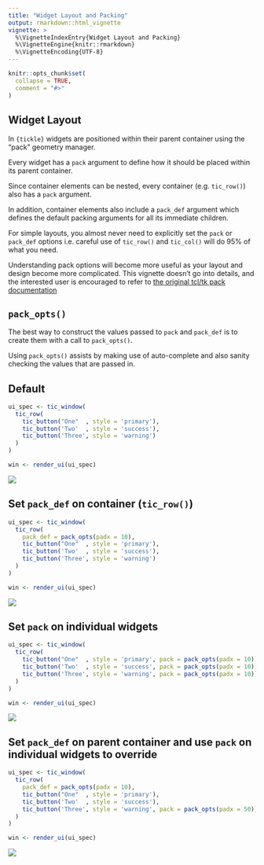 ```yaml
---
title: "Widget Layout and Packing"
output: rmarkdown::html_vignette
vignette: >
  %\VignetteIndexEntry{Widget Layout and Packing}
  %\VignetteEngine{knitr::rmarkdown}
  %\VignetteEncoding{UTF-8}
---
```


```r
knitr::opts_chunk$set(
  collapse = TRUE,
  comment = "#>"
)
```

## Widget Layout

In `{tickle}` widgets are positioned within their parent container using the
"pack" geometry manager.

Every widget has a `pack` argument to define how it should be placed within 
its parent container.

Since container elements can be nested, every container (e.g. `tic_row()`) 
also has a `pack` argument.

In addition, container elements also include a `pack_def` argument 
which defines the default packing arguments for all its immediate children.

For simple layouts, you almost never need to explicitly set the `pack` or
`pack_def` options i.e. careful use of `tic_row()` and 
`tic_col()` will do 95% of what you need.

Understanding pack options will become more useful as your layout and 
design become more complicated.   This vignette doesn't go into details, 
and the interested user is encouraged to refer to [the original tcl/tk pack documentation](https://www.tcl.tk/man/tcl8.6/TkCmd/pack.html)

## `pack_opts()`

The best way to construct the values passed to `pack` and `pack_def` is to
create them with a call to `pack_opts()`.

Using `pack_opts()` assists by making use of auto-complete and also sanity 
checking the values that are passed in.


## Default

```r
ui_spec <- tic_window(
  tic_row(
    tic_button("One"  , style = 'primary'),
    tic_button('Two'  , style = 'success'),
    tic_button('Three', style = 'warning')
  )
)

win <- render_ui(ui_spec)
```

<img src="image/pack-1.png" />


## Set `pack_def` on container (`tic_row()`)

```r
ui_spec <- tic_window(
  tic_row(
    pack_def = pack_opts(padx = 10),
    tic_button("One"  , style = 'primary'),
    tic_button('Two'  , style = 'success'),
    tic_button('Three', style = 'warning')
  )
)

win <- render_ui(ui_spec)
```


<img src="image/pack-2.png" />

## Set `pack` on individual widgets

```r
ui_spec <- tic_window(
  tic_row(
    tic_button("One"  , style = 'primary', pack = pack_opts(padx = 10)),
    tic_button('Two'  , style = 'success', pack = pack_opts(padx = 10)),
    tic_button('Three', style = 'warning', pack = pack_opts(padx = 10))
  )
)

win <- render_ui(ui_spec)
```


<img src="image/pack-2.png" />


## Set `pack_def` on parent container and use  `pack` on individual widgets to override

```r
ui_spec <- tic_window(
  tic_row(
    pack_def = pack_opts(padx = 10),
    tic_button("One"  , style = 'primary'),
    tic_button('Two'  , style = 'success'),
    tic_button('Three', style = 'warning', pack = pack_opts(padx = 50))
  )
)

win <- render_ui(ui_spec)
```



<img src="image/pack-3.png" />





